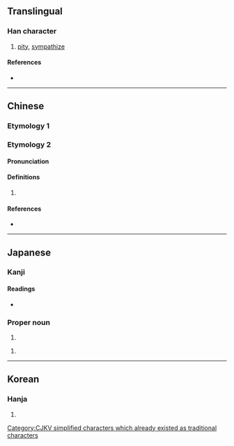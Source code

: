 {{character info/new}}
{{also|憐}}
==Translingual==

===Han character===
{{Han char|rn=61|rad=心|as=05|sn=8|four=98037|canj=POII|ids=⿰忄令}}

# [[pity]], [[sympathize]]

====References====
* {{Han ref|kx=0381.030|dkj=10461|dj=0709.050|hdz=42287.040|uh=601C|ud=24604|bh=CCB0|bd=52400}}

----

==Chinese==

===Etymology 1===
{{zh-see|憐}}

===Etymology 2===
{{zh-forms}}

====Pronunciation====
{{zh-pron
|m=líng
|cat=
}}

====Definitions====
{{zh-hanzi}}

# {{rfdef|lang=zh}}

====References====
* {{R:twedu|C03651}}

[[Category:CJKV simplified characters which already existed as traditional characters]]

----

==Japanese==

===Kanji===
{{ja-kanji|grade=|rs=心05}}

====Readings====
* {{ja-readings|on=[[れい]] (rei), [[りょう]] (ryō), [[れん]] (ren)|kun=[[さとい]] (satoi), [[あわれむ]] (awaremu)}}

===Proper noun===
{{ja-pos|proper|さとし}}

# {{given name|male|lang=ja|sort=さとし}}

{{ja-pos|proper|れい}}

# {{given name|female|lang=ja|sort=れい}}

----

==Korean==

===Hanja===
{{ko-hanja|hangeul=[[령]]>[[영]], [[련]]>[[연]]|eumhun=|rv=ryeong>yeong, ryeon>yeon|mr=ryŏng>yŏng, ryŏn>yŏn|y=lyeng>yeng, lyen>yen}}

# {{defn|lang=ko|sort=心05}}